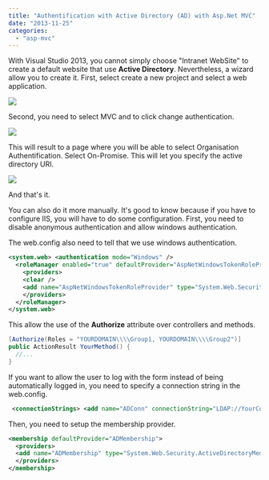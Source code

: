 ```yaml
---
title: "Authentification with Active Directory (AD) with Asp.Net MVC"
date: "2013-11-25"
categories: 
  - "asp-mvc"
---
```


With Visual Studio 2013, you cannot simply choose "Intranet WebSite" to create a default website that use **Active Directory**. Nevertheless, a wizard allow you to create it. First, select create a new project and select a web application.

![](images/CreateNewWebApplication1-400x263.png)

Second, you need to select MVC and to click change authentication.

![](images/CreateNewWebApplication2-400x282.png)

This will result to a page where you will be able to select Organisation Authentification. Select On-Promise. This will let you specify the active directory URI.

![](images/CreateNewWebApplication3-400x280.png)

And that's it.

You can also do it more manually. It's good to know because if you have to configure IIS, you will have to do some configuration. First, you need to disable anonymous authentication and allow windows authentication.

The web.config also need to tell that we use windows authentication. 

```xml
<system.web> <authentication mode="Windows" />
  <roleManager enabled="true" defaultProvider="AspNetWindowsTokenRoleProvider"> 
    <providers> 
    <clear /> 
    <add name="AspNetWindowsTokenRoleProvider" type="System.Web.Security.WindowsTokenRoleProvider" applicationName="/" /> 
    </providers> 
  </roleManager> 
</system.web> 
```


This allow the use of the **Authorize** attribute over controllers and methods.


```csharp
[Authorize(Roles = "YOURDOMAIN\\\\Group1, YOURDOMAIN\\\\Group2")] 
public ActionResult YourMethod() { 
  //... 
} 
```

If you want to allow the user to log with the form instead of being automatically logged in, you need to specify a connection string in the web.config. 

```xml
 <connectionStrings> <add name="ADConn" connectionString="LDAP://YourConnection" /> </connectionStrings> 
```

Then, you need to setup the membership provider.


```xml
<membership defaultProvider="ADMembership"> 
  <providers> 
  <add name="ADMembership" type="System.Web.Security.ActiveDirectoryMembershipProvider, System.Web, Version=2.0.0.0, Culture=neutral, PublicToken=b03f5f7f11d50a3a" connectionStringName="ADConn" connectionUsername="domain/user" connectionPassword="pwd" /> 
  </providers> 
</membership> 
```

